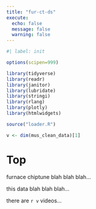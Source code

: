 ```yaml
---
title: "fur-ct-ds"
execute:
  echo: false
  message: false
  warning: false
---
```


```r
#| label: init

options(scipen=999)

library(tidyverse)
library(readr)
library(janitor)
library(lubridate)
library(stringi)
library(rlang)
library(plotly)
library(htmlwidgets)

source("loader.R")

v <- dim(mus_clean_data)[1]
```

# Top

furnace chiptune blah blah blah...

this data blah blah blah...

there are `r v` videos...

